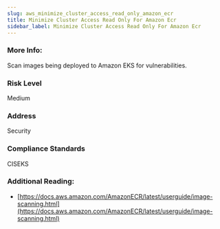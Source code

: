 ```yaml
---
slug: aws_minimize_cluster_access_read_only_amazon_ecr
title: Minimize Cluster Access Read Only For Amazon Ecr
sidebar_label: Minimize Cluster Access Read Only For Amazon Ecr
---
```


### More Info:

Scan images being deployed to Amazon EKS for vulnerabilities.

### Risk Level

Medium

### Address

Security

### Compliance Standards

CISEKS


### Additional Reading:

- [https://docs.aws.amazon.com/AmazonECR/latest/userguide/image-scanning.html](https://docs.aws.amazon.com/AmazonECR/latest/userguide/image-scanning.html) 

